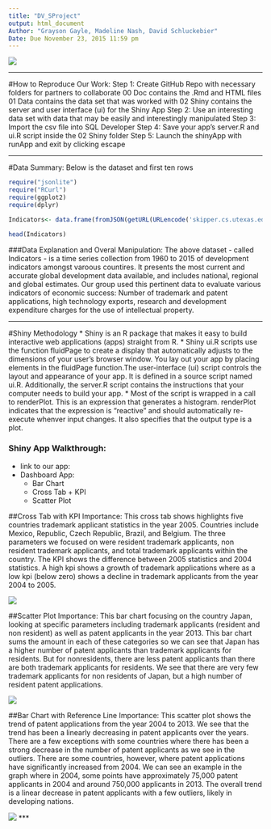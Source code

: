 ```yaml
---
title: "DV_SProject"
output: html_document
Author: "Grayson Gayle, Madeline Nash, David Schluckebier"
Date: Due November 23, 2015 11:59 pm
---
```

![](http://www.madhyamam.com/en/sites/default/files/imagecache/w604/qeybxbvm.jpg)

***
#How to Reproduce Our Work:
Step 1: Create GitHub Repo with necessary folders for partners to collaborate
      00 Doc contains the .Rmd and HTML files
      01 Data contains the data set that was worked with
      02 Shiny contains the server and user interface (ui) for the Shiny App
Step 2: Use an interesting data set with data that may be easily and interestingly manipulated
Step 3: Import the csv file into SQL Developer
Step 4: Save your app's server.R and ui.R script inside the 02 Shiny folder
Step 5: Launch the shinyApp with runApp and exit by clicking escape

***

#Data Summary:
Below is the dataset and first ten rows
```r
require("jsonlite")
require("RCurl")
require(ggplot2)
require(dplyr)

Indicators<- data.frame(fromJSON(getURL(URLencode('skipper.cs.utexas.edu:5001/rest/native/?query="select * from countries"'),httpheader=c(DB='jdbc:oracle:thin:@sayonara.microlab.cs.utexas.edu:1521:orcl', USER='C##cs329e_gmg954', PASS='orcl_gmg954', MODE='native_mode', MODEL='model', returnDimensions = 'False', returnFor = 'JSON'), verbose = TRUE)), ignoreNULL = FALSE)

head(Indicators)
``` 
###Data Explanation and Overal Manipulation:
The above dataset - called Indicators - is a time series collection from 1960 to 2015 of development indicators amongst varoous countires.  It presents the most current and accurate global development data available, and includes national, regional and global estimates. Our group used this pertinent data to evaluate various indicators of economic success: Number of trademark and patent applications, high technology exports, research and development expenditure charges for the use of intellectual property.

***

#Shiny Methodology
* Shiny is an R package that makes it easy to build interactive web applications (apps) straight from R.
* Shiny ui.R scripts use the function fluidPage to create a display that automatically adjusts to the dimensions of your user’s browser window. You lay out your app by placing elements in the fluidPage function.The user-interface (ui) script controls the layout and appearance of your app. It is defined in a source script named ui.R. Additionally, the server.R script contains the instructions that your computer needs to build your app.
* Most of the script is wrapped in a call to renderPlot. This is an expression that generates a histogram. renderPlot indicates that the expression is "reactive" and should automatically re-execute whenver input changes. It also specifies that the output type is a plot.

### Shiny App Walkthrough:
* link to our app:
* Dashboard App:
  + Bar Chart
  + Cross Tab + KPI
  + Scatter Plot

##Cross Tab with KPI
Importance: This cross tab shows highlights five countries trademark applicant statistics in the year 2005.  Countries include Mexico, Republic, Czech Republic, Brazil, and Belgium.  The three parameters we focused on were resident trademark applicants, non resident trademark applicants, and total trademark applicants within the country.  The KPI shows the difference between 2005 statistics and 2004 statistics.  A high kpi shows a growth of trademark applications where as a low kpi (below zero) shows a decline in trademark applicants from the year 2004 to 2005.

![](Crosstab.png)

##Scatter Plot
Importance: This bar chart focusing on the country Japan, looking at specific parameters including trademark applicants (resident and non resident) as well as patent applicants in the year 2013.  This bar chart sums the amount in each of these categories so we can see that Japan has a higher number of patent applicants than trademark applicants for residents.  But for nonresidents, there are less patent applicants than there are both trademark applicants for residents.  We see that there are very few trademark applicants for non residents of Japan, but a high number of resident patent applications. 

![](Scatterplot.png)

##Bar Chart with Reference Line
Importance: This scatter plot shows the trend of patent applications from the year 2004 to 2013.  We see that the trend has been a linearly decreasing in patent applicants over the years.  There are a few exceptions with some countries where there has been a strong decrease in the number of patent applicants as we see in the outliers.  There are some countries, however, where patent applications have significantly increased from 2004.  We can see an example in the graph where in 2004, some points have approximately 75,000 patent applicants in 2004 and around 750,000 applicants in 2013.  The overall trend is a linear decrease in patent applicants with a few outliers, likely in developing nations.

![](Barchart.png)
***

